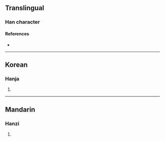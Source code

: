 {{character info/new}}
==Translingual==

===Han character===
{{Han char|rn=86|rad=火|as=10|sn=14|four=96886|canj=FRBC|ids=⿰火員}}

====References====
* {{Han ref|kx=0679.090|dkj=19293|dj=1090.310|hdz=32223.070|uh=7189|ud=29065|bh=E2BC|bd=58044}}

----

==Korean==

===Hanja===
{{ko-hanja|hangeul=운|eumhun=|rv=un|mr=un|y=wun}}

# {{defn|lang=ko|sort=火10}}

----

==Mandarin==

===Hanzi===
{{cmn-hanzi|pin=[[yún]] ([[yun2]])|wg=yün<sup>2</sup>}}

# {{defn|lang=cmn|sort=火10}}